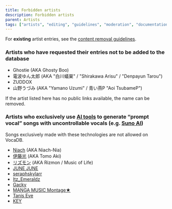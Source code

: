 ---
title: Forbidden artists
description: Forbidden artists
parent: Artists
tags: ["artists", "editing", "guidelines", "moderation", "documentation", "vocadb"]
---

For **existing** artist entries, see the [content removal guidelines](/docs/other-guidelines/content-removal-guidelines).

### Artists who have requested their entries not to be added to the database
* Ghostie (AKA Ghosty Boo)
* 電波ゆん太郎 (AKA "白川蟻巣" / "Shirakawa Arisu" / "Denpayun Tarou")
* ZUDDOX
* 山野うづみ (AKA "Yamano Uzumi" / 青い燕P "Aoi TsubameP")

If the artist listed here has no public links available, the name can be removed.

### Artists who exclusively use [AI tools](https://vocadb.net/T/10766/ai-generated-music) to generate “prompt vocal” songs with uncontrollable vocals (e.g. [Suno AI](https://vocadb.net/T/10648/suno))
Songs exclusively made with these technologies are not allowed on VocaDB.
* [Niach](https://www.youtube.com/@Niach-music-) (AKA Niach-Nia)
* [伊藤光](https://vocadb.net/Ar/147506) (AKA Tomo Aki)
* [リズモン](https://www.youtube.com/@Rizmon888) (AKA Rizmon / Music of Life)
* [JUNE JUNE](https://www.youtube.com/@JJJUNEJUNE)
* [seraphskylarr](https://www.youtube.com/@SeraphSkylarr)
* [Itz_Emeraldz](https://www.youtube.com/channel/UC9zHHY0qpUL4bTrhzOV5W4w)
* [Gacky](https://www.youtube.com/channel/UC28M5s4KsL9KIsrQPmZaSXw)
* [MANGA MUSIC Montage★](https://www.youtube.com/@MMM_9482)
* [Tanis Eve](https://www.youtube.com/@tanis-eve)
* [KEY](https://www.youtube.com/@Keysunomusic/)